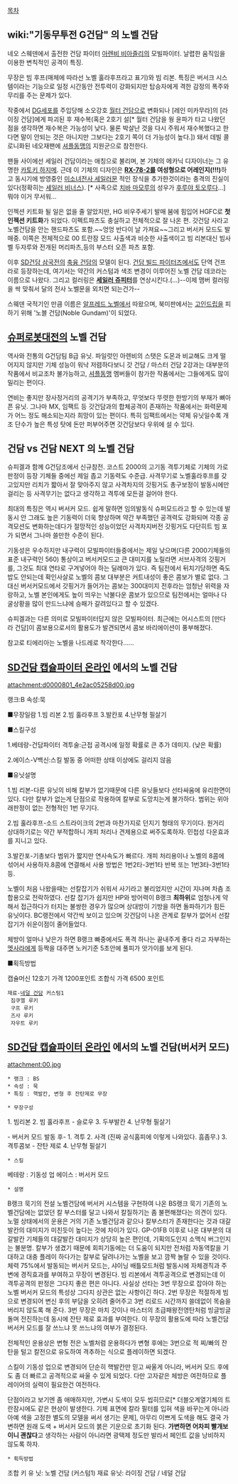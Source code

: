 [[목차]]

== wiki:"기동무투전 G건담" 의 노벨 건담 ==
네오 스웨덴에서 출전한 건담 파이터 [[아렌비 비아즐리]]의 모빌파이터. 날렵한 움직임을 이용한 변칙적인 공격이 특징.

무장은 빔 후프(매체에 따라선 노벨 훌라후프라고 표기)와 빔 리본. 특징은 버서크 시스템이라는 기능으로 일정 시간동안 전투력이 강화되지만 탑승자에게 격한 감정의 폭주와 무리를 주는 문제가 있다.

작중에서 [[DG세포]]를 주입당해 소오강호 [[월터 건담]]으로 변화되나 [레인 미카무라]의 [라이징 건담]에게 파괴된 후 재수복(혹은 2호기 설[* 월터 건담을 웡 윤파가 타고 나왔던 점을 생각하면 재수복은 가능성이 낮다. 물론 박살난 것을 다시 주워서 재수복했다고 한다면 말이 안되는 것은 아니지만 그보다는 2호기 쪽이 더 가능성이 높다.]) 돼서 데빌 콜로니화된 네오재팬에 [[셔플동맹]]의 지원군으로 참전한다.

팬들 사이에선 세일러 건담이라는 애칭으로 불리며, 본 기체의 메카닉 디자이너는 그 유명한 [[카토키 하지메]]. 근데 이 기체의 디자인은 '''[[RX-78-2]]를 여성형으로 어레인지(!!!)'''하고 동시기에 방영중인 [[미소녀전사 세일러문]] 적인 장식을 추가한것이라는 충격의 진실이 있다(정확히는 [[세일러 비너스]]). [* 사족으로 [[치바 마모루]]의 성우가 [[후루야 토오루]]다...] 뭐야 이거 무서워...

인젝션 키트화 될 일은 없을 줄 알았지만, HG 비우주세기 발매 붐에 힘입어 HGFC로 '''첫 인젝션 키트화'''가 되었다. 이펙트파츠도 충실하고 전체적으로 잘 나온 편. 갓건담 사라고 노벨건담을 안는 핸드파츠도 포함.~~엉엉 반다이 날 가져요~~그리고 버서커 모드도 발매중. 이쪽은 전체적으로 00 트란잠 모드 사출색과 비슷한 사출색이고 빔 리본대신 빔사벨 두자루와 전개된 머리파츠,등의 부스터 오픈 파츠 포함.

이후 [[SD건담 삼국전]]의 [[축융 건담]]의 모델이 된다. [[건담 빌드 파이터즈]]에서도 단역 건프라로 등장하는데, 여기서는 약간의 커스텀과 색조 변경이 이루어진 노벨 건담 데코라는 이름으로 나왔다. 그리고 컬러링은 '''[[세일러 쥬피터]]'''를 연상시킨다.(...)--이제 맴버 컬러링을 싹 맞춰서 달의 전사 노벨문을 외치면 되는건가--

스웨덴 국적기인 만큼 이름은 [[알프레드 노벨]]에서 따왔으며, 북미판에서는 [[고인드립]]을 피하기 위해 '노블 건담(Noble Gundam)'이 되었다.

== [[슈퍼로봇대전]]의 노벨 건담 ==
역사와 전통의 G건담팀 B급 유닛. 파일럿인 아렌비의 스탯은 도몬과 비교해도 크게 떨어지지 않지만 기체 성능이 워낙 저렴하다보니 갓 건담 / 마스터 건담 2강과는 대부분의 작품에서 비교조차 불가능하고, [[셔플동맹]] 멤버들이 참가한 작품에서는 그들에게도 많이 밀리는 편이다.

연비는 좋지만 장사정거리의 공격기가 부족하고, 무엇보다 뚜렷한 한방기의 부재가 뼈아픈 유닛. 그나마 MX, 임팩트 등 갓건담과의 합체공격이 존재하는 작품에서는 화력문제가 어느 정도 해소되는지라 희망이 있는 편이다. 특히 임팩트에서는 약체 유닛일수록 개조 단수가 높은 특성 탓에 돈만 퍼부어주면 갓건담보다 우위에 설 수 있다.

== 건담 vs 건담 NEXT 의 노벨 건담 ==
슈피겔과 함께 G건담조에서 신규참전. 코스트 2000의 고기동 격투기체로 기체의 가로판정이 등장 기체들 중에선 제일 좁고 기동력도 수준급. 사격무기로 노벨훌라후프를 갖고있지만 리치가 짧아서 잘 맞아주지 않고 사격차지의 갓핑거도 총구보정이 발동시에만 걸리는 등 사격무기는 없다고 생각하고 격투에 모든걸 걸어야 한다.

최대의 특징은 역시 버서커 모드. 쉽게 말하면 임의발동식 슈퍼모드라고 할 수 있는데 발동시 안 그래도 높은 기동력이 더욱 향상하며 약간 부족했던 공격력도 강화되며 각종 공격모션도 변화하는데다가 절망적인 성능이었던 사격차지버전 갓핑거도 다단히트 빔 포가 되면서 그나마 쓸만한 수준이 된다.

기동성은 우수하지만 내구력이 모빌파이터들중에서는 제일 낮으며(다른 2000기체들의 표준 내구력인 560) 통상이고 버서커모드고 큰 대미지를 노릴라면 서브사격의 갓핑거를, 그것도 최대 연타로 구겨넣어야 하는 딜레마가 있다. 즉 팀전에서 뒤치기당하면 죽도 밥도 안되는데 확인사살로 노벨의 콤보 대부분은 커트내성이 좋은 콤보가 별로 없다. 그 대신 버서커모드에서 갓핑거가 들어가는 콤보는 300대미지 전후라는 엄청난 위력을 자랑하고, 노벨 본인에게도 높이 띄우는 낙불다운 콤보가 있으므로 팀전에서는 얼마나 다굴상황을 많이 만드느냐에 승패가 갈려있다고 할 수 있겠다.

슈피겔과는 다른 의미로 모빌파이터답지 않은 모빌파이터. 최근에는 어시스트의 [만다라 건담]이 콤보용으로서의 활용도가 발견되면서 콤보 바리에이션이 풍부해졌다.

참고로 티에리아는 노벨을 나드레로 착각한다……

== [[SD건담 캡슐파이터 온라인]] 에서의 노벨 건담 ==
attachment:d0000801_4e2ac05258d00.jpg

랭크:B
속성:묵

■무장일람
1.빔 리본
2.빔 훌라후프
3.발칸포
4.난무형 필살기

■스킬구성

1.베테랑-건담파이터 격투술:근접 공격시에 일정 확률로 큰 추가 데미지. (낮은 확률) 

2.에이스-V백신:스킬 발동 중 어떠한 상태 이상에도 걸리지 않음 

■유닛설명

1.빔 리본-다른 유닛의 비해 칼부가 없기때문에 다른 유닛들보다 선타싸움에 유리한면이 있다. 다만 칼부가 없는게 단점으로 작용하여 칼부로 도망치는게 불가하다. 범위는 위아래판정이 없는 전형적인 1번 무기다.

2.빔 훌라후프-소드 스트라이크의 2번과 마찬가지로 던지기 형태의 무기이다. 원거리 상대하기로는 약간 부적합하니 개피 처리나 견제용으로 써주도록하자. 민첩성 다운효과를 지니고 있다.

3.발칸포-기총보다 범위가 짧지만 연사속도가 빠르다. 개피 처리용이나 노벨의 8콤에 섞어서 사용하자.8콤에 연결해서 사용 방법은 1번2타-3번1타 반복 또는 1번3타-3번1타 등.

노벨이 처음 나왔을때는 선칼잡기가 쉬워서 사기라고 불리었지만 시간이 지나며 차츰 조합용으로 전락하였다. 선칼 잡기가 쉽지만 HP와 방어력이 B랭크 '''최하위'''로 엄청나게 약해서 접근하다가 터지는 불쌍한 경우가 많으며 상대방이 기방을 하면 돌파하기가 힘든 유닛이다. BC랭전에서 약간씩 보이고 있으며 갓건담이 나온 관계로 칼부가 없어서 선칼잡기가 쉬운이점이 줄어들었다.

체방이 얼마나 낮은가 하면 B랭크 빠중에서도 폭격 하나는 끝내주게 좋다 라고 자부하는 [[멧사라]]에게 등짝을 대주면 노커기준 5초안에 풀피가 앗가이를 보게 된다.


■획득방법

캡슐머신 12호기 가격 1200포인트
조합식 가격 6500 포인트
 재료-[[네덜 건담]] 커스텀1
  짐쿠엘 루키
  구프 루키
  즈사 루키
  자우트 루키

== [[SD건담 캡슐파이터 온라인]] 에서의 노벨 건담(버서커 모드) ==
attachment:00.jpg

 * 랭크 : BS
 * 속성 : 묵
 * 특징 : 핵발칸, 변형 후 잔탄제로 무장

 * 무장구성
1. 빔리본
2. 빔 훌라후프 - 슬로우
3. 두부발칸
4. 난무형 필살기

- 버서커 모드 발동 후-
1. 격투
2. 사격 (진짜 공식홈피에 이렇게 나와있다. 흠좀무.) 
3. 격투콤보 - 잔탄 제로
4. 난무형 필살기

 * 스킬
베테랑 : 기동성 업
에이스 : 버서커 모드

 * 설명
B랭크 묵기의 전설 노벨건담에 버서커 시스템을 구현하여 나온 BS랭크 묵기
기존의 노벨건담에는 없었던 칼 부스터를 달고 나와서 칼질하기는 좀 불편해졌다는 의견이 있다. 노멀 상태에서의 운용은 거의 기존 노벨건담과 같으나 칼부스터가 존재한다는 것과 대갈발칸의 대미지가 미친듯이 높다는 것에 차이가 있다. GP-01FB 이후로 나온 대부분의 대갈발칸 기체들의 대갈발칸 대미지가 상당히 높은 편인데, 기획의도인지 소맥식 버그인지는 불분명. 
칼부가 생겼기 때문에 회피기동에는 더 도움이 되지만 전처럼 자동역칼을 기대하고 대충 플레이 하다가는 칼부로 달려나가는 노벨을 보고 깜짝 놀랄 수 있을 것이다. 
체력 75%에서 발동되는 버서커 모드는, 샤이닝 배틀모드처럼 발동시에 자체경직과 주변에  경직효과를 부여하고 무장이 변경된다. 빔 리본에서 격투공격으로 변경되는데 이 격투공격의 판정은 그다지 좋은 편은 아니다. 사실상 선타는 3번 무장으로 잡아야 하는 노벨 버서커 모드의 특성상 그다지 상관은 없는 사항이긴 하다. 2번 무장은 적절하게 빔으로 변경되어 변신 후의 부담을 오히려 줄어주고 3번 리로드 시간까지 쓸데없이 목숨을 버리지 않도록 해 준다. 3번 무장은 마치 갓이나 마스터의 초급패왕전영탄처럼 빙글빙글 돌며 전진하는데 동시에 잔탄 제로 효과를 부여한다. 이 무장의 활용도에 따라 노벨건담 버서커 모드를 잘 쓰느냐 못 쓰느냐의 여부가 결정된다.

전체적인 운용상은 변형 전은 노벨처럼 운용하다가 변형 후에는 3번으로 적 찌/빠의 잔탄을 털고 칼전으로 유도하여 격추하는 식으로 플레이하면 되겠다.

스킬이 기동성 업으로 변경되어 단순히 핵발칸만 믿고 싸울게 아니라, 버서커 모드 후에도 좀 더 빠르고 공격적으로 싸울 수 있게 되었다. 다만 고자같은 체방은 여전하므로 플레이어의 실력이 필요한건 여전하다.

단점이라고 보기엔 좀 애매하지만, 가변시 도색이 모두 씹히므로[* 더블오계열기체의 트란잠시에도 같은 현상이 발생한다. 기체 표면에 칼라 필터를 입혀 색을 바꾸는게 아니라 아예 색을 고정한 별도의 모델을 써서 생기는 문제], 아무리 이쁘게 도색을 해도 결국 가변하면 원래 도색 + 버서커 모드의 붉은 기운으로 초기화 된다. '''가변하면 어차피 빨개보이니 괜찮다'''고 생각하는 사람이 아니라면 광택제 정도만 발라서 페인트 값을 낭비하지 않도록 하자.

 * 획득방법
조합
키 유 닛: 노벨 건담 (커스텀1)
재료 유닛: 라이징 건담 / 네덜 건담
